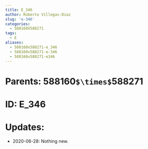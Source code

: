 ```yaml
---
title: E_346
author: Roberto Villegas-Diaz
slug: 'e-346'
categories:
  - 588160X588271
tags:
  - E
aliases:
  - 588160x588271-e_346
  - 588160x588271-e-346
  - 588160x588271-e346
---
```


# **Parents**: 588160`$\times$`588271
# **ID**: E_346
# **Updates**: 
 - 2020-06-28: Nothing new.
